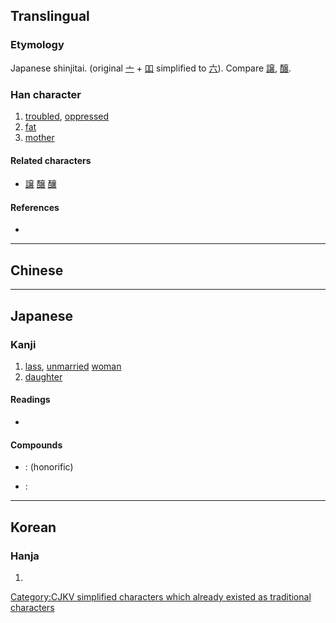 {{character info/new}}
{{also|孃|娘}}
==Translingual==
{{ja-forms|嬢/[[娘]]|[[娘]]|[[孃]]/[[娘]]}}

===Etymology===
Japanese shinjitai. {{Han simp|孃|f=吅|t=八}} (original [[亠]] + [[吅]] simplified to [[六]]). Compare [[譲]], [[醸]].

===Han character===
{{Han char|rn=38|rad=女|as=13|sn=16|four=|canj=VYCV|ids=⿰女㐮}}

# [[troubled]], [[oppressed]]
# [[fat]]
# [[mother]]

====Related characters====
* [[譲]] [[醸]] [[釀]]

====References====
* {{Han ref|kx=0272.251|dkj=06807|hdz=21085.011|uh=5B22|ud=23330}}

----

==Chinese==
{{zh-see|孃|v}}

----

==Japanese==
{{ja-kanji forms|孃|孃}}

===Kanji===
{{ja-kanji|grade=c|rs=女13|style=s|kyu=孃}}

# [[lass]], [[unmarried]] [[woman]]
# [[daughter]]

====Readings====
* {{ja-readings|on=[[じょう]] (jō)|kun=}}

====Compounds====
* {{ja-r|お嬢さん|おじょうさん}}: {{l|en|daughter}} (honorific)
* {{ja-r|愛嬢|あいじょう}}: {{l|en|beloved}} {{l|en|daughter}}

----

==Korean==

===Hanja===
{{ko-hanja|hangeul=양|rv=yang|mr=yang}}

# {{defn|lang=ko|sort=女13}}

[[Category:CJKV simplified characters which already existed as traditional characters]]